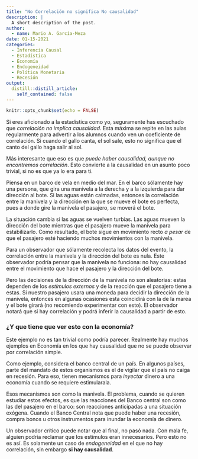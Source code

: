 ```yaml
---
title: "No Correlación no significa No causalidad"
description: |
  A short description of the post.
author:
  - name: Mario A. García-Meza
date: 01-15-2021
categories:
  - Inferencia Causal
  - Estadística
  - Economía
  - Endogeneidad
  - Política Monetaria
  - Recesión
output:
  distill::distill_article:
    self_contained: false
---
```


```r
knitr::opts_chunk$set(echo = FALSE)
```

Si eres aficionado a la estadística como yo, seguramente has escuchado que _correlación no implica causalidad_. Esta máxima se repite en las aulas regularmente para advertir a los alumnos cuando ven un coeficiente de correlación. Si cuando el gallo canta, el sol sale, esto no significa que el canto del gallo haga salir al sol.

Más interesante que eso es que _puede haber causalidad, aunque no encontremos correlación_. Esto convierte a la causalidad en un asunto poco trivial, si no es que ya lo era para ti.

Piensa en un barco de vela en medio del mar. En el barco sólamente hay una persona, que gira una manivela a la derecha y a la izquierda para dar dirección al bote. Si las aguas están calmadas, entonces la correlación entre la manivela y la dirección en la que se mueve el bote es perfecta, pues a donde gire la manivela el pasajero, se moverá el bote.

La situación cambia si las aguas se vuelven turbias. Las aguas mueven la dirección del bote mientras que el pasajero mueve la manivela para estabilizarlo. Como resultado, el bote sigue en movimiento recto _a pesar_ de que el pasajero esté haciendo muchos movimientos con la manivela.

Para un observador que sólamente recolecta los datos del evento, la correlación entre la manivela y la dirección del bote es nula. Este observador podría pensar que la manivela no funciona: no hay causalidad entre el movimiento que hace el pasajero y la dirección del bote.

Pero las decisiones de la dirección de la manivela no son aleatorias: estas dependen de los _estímulos externos_ y de la reacción que el pasajero tiene a estas. Si nuestro pasajero usara una moneda para decidir la dirección de la manivela, entonces en algunas ocasiones esta coincidirá con la de la marea y el bote girará (no recomiendo experimentar con esto). El observador notará que si hay correlación y podrá inferir la causalidad a partir de esto.

### ¿Y que tiene que ver esto con la economía?

Este ejemplo no es tan trivial como podría parecer. Realmente hay muchos ejemplos en Economía en los que hay causalidad que no se puede observar por correlación simple.

Como ejemplo, considera el banco central de un país. En algunos países, parte del mandato de estos organismos es el de vigilar que el país no caiga en recesión. Para eso, tienen mecanismos para _inyectar_ dinero a una economía cuando se requiere estimularala.

Esos mecanismos son como la manivela. El problema, cuando se quieren estudiar estos efectos, es que las reacciones del Banco central son como las del pasajero en el barco: son reacciones anticipadas a una situación exógena. Cuando el Banco Central nota que puede haber una recesión, compra bonos u otros instrumentos para inundar la economía de dinero.

Un observador crítico puede notar que al final, no pasó nada. Con mala fe, alguien podría reclamar que los estímulos eran innecesarios. Pero esto no es así. Es solamente un caso de _endogeneidad_ en el que no hay correlación, sin embargo **si hay causalidad**.